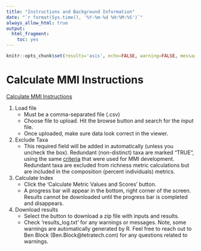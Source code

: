 ```yaml
---
title: "Instructions and Background Information"
date: "`r format(Sys.time(), '%Y-%m-%d %H:%M:%S')`"
always_allow_html: true
output:
  html_fragment:
    toc: yes
---
```


```r
knitr::opts_chunk$set(results='asis', echo=FALSE, warning=FALSE, message = FALSE)
```

# Calculate MMI Instructions

<a href="links/3_CalculateMMI_Instructions_20230818.pdf">Calculate MMI Instructions</a>

1.  Load file
    -   Must be a comma-separated file (.csv)
    -   Choose file to upload. Hit the browse button and search for the input file.
    -   Once uploaded, make sure data look correct in the viewer.
2.  Exclude Taxa
    -   This required field will be added in automatically (unless you uncheck the box). Redundant (non-distinct) taxa are marked "TRUE", using the same <a href="https://github.com/Blocktt/ShinyAppDocuments/blob/main/KDHEtools/Reports/EXCLUDE_RedundantTaxa_DecisionCriteria.docx/" target="_blank">criteria</a> that were used for MMI development. Redundant taxa are excluded from richness metric calculations but are included in the composition (percent individuals) metrics.
3.  Calculate Index
    -   Click the 'Calculate Metric Values and Scores' button.
    -   A progress bar will appear in the bottom, right corner of the screen. Results cannot be downloaded until the progress bar is completed and disappears.
4.  Download results
    -   Select the button to download a zip file with inputs and results.
    -   Check 'results_log.txt' for any warnings or messages. Note, some warnings are automatically generated by R. Feel free to reach out to Ben Block (Ben.Block\@tetratech.com) for any questions related to warnings.
